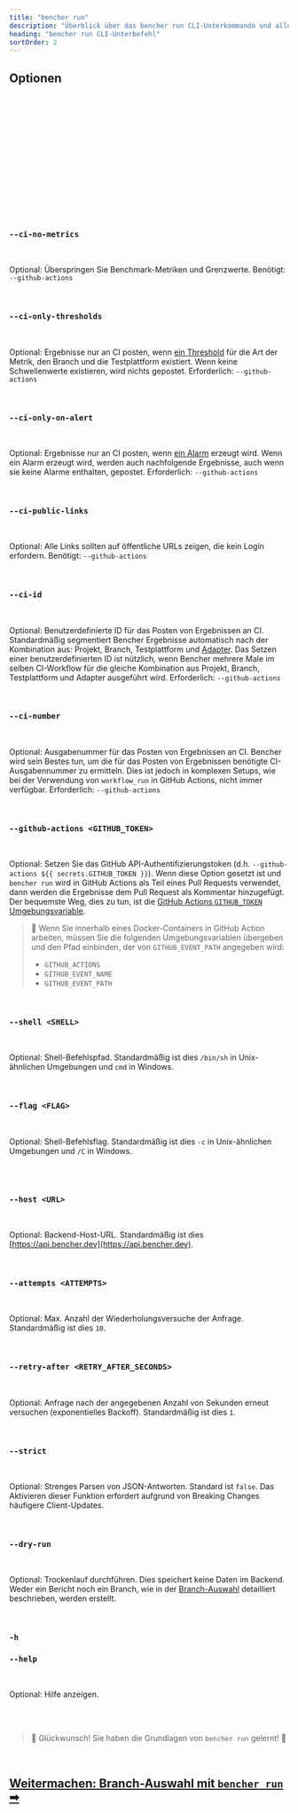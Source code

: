 ```yaml
---
title: "bencher run"
description: "Überblick über das bencher run CLI-Unterkommando und alle seine Flags, Argumente und Funktionen"
heading: "bencher run CLI-Unterbefehl"
sortOrder: 2
---
```




<BencherRunIntro />

<BencherRunCmd />

<BencherRunBenchmarkCommand />

## Optionen

<BencherRunProject />

<br />

<BencherRunToken />

<br />

<BencherRunBranchSelection />

<br />

<BencherRunHash />

<br />

<BencherRunTestbed />

<br />

<BencherRunAdapters />

<br />

<BencherRunIter />

<br />

<BencherRunFold />

<br />

<BencherRunBackdate />

<br />

<BencherRunAllowFailure />

<br />

<BencherRunErr />

<br />

<BencherRunHtml />

<br />

<BencherRunQuiet />

<br />

### `--ci-no-metrics`

<br />

Optional: Überspringen Sie Benchmark-Metriken und Grenzwerte.
Benötigt: `--github-actions`

<br />

### `--ci-only-thresholds`

<br />

Optional: Ergebnisse nur an CI posten, wenn [ein Threshold](/de/docs/explanation/thresholds/) für die Art der Metrik, den Branch und die Testplattform existiert.
Wenn keine Schwellenwerte existieren, wird nichts gepostet.
Erforderlich: `--github-actions`

<br />

### `--ci-only-on-alert`

<br />

Optional: Ergebnisse nur an CI posten, wenn [ein Alarm](/de/docs/explanation/thresholds/) erzeugt wird.
Wenn ein Alarm erzeugt wird, werden auch nachfolgende Ergebnisse, auch wenn sie keine Alarme enthalten, gepostet.
Erforderlich: `--github-actions`

<br />

### `--ci-public-links`

<br />

Optional: Alle Links sollten auf öffentliche URLs zeigen, die kein Login erfordern.
Benötigt: `--github-actions`

<br />

### `--ci-id`

<br />

Optional: Benutzerdefinierte ID für das Posten von Ergebnissen an CI.
Standardmäßig segmentiert Bencher Ergebnisse automatisch nach der Kombination aus: Projekt, Branch, Testplattform und [Adapter](/de/docs/explanation/adapters/).
Das Setzen einer benutzerdefinierten ID ist nützlich, wenn Bencher mehrere Male im selben CI-Workflow für die gleiche Kombination aus Projekt, Branch, Testplattform und Adapter ausgeführt wird.
Erforderlich: `--github-actions`

<br/>

### `--ci-number`

<br />

Optional: Ausgabenummer für das Posten von Ergebnissen an CI.
Bencher wird sein Bestes tun, um die für das Posten von Ergebnissen benötigte CI-Ausgabennummer zu ermitteln.
Dies ist jedoch in komplexen Setups, wie bei der Verwendung von `workflow_run` in GitHub Actions, nicht immer verfügbar.
Erforderlich: `--github-actions`

<br/>

### `--github-actions <GITHUB_TOKEN>`

<br />

Optional: Setzen Sie das GitHub API-Authentifizierungstoken (d.h. `--github-actions ${{ secrets.GITHUB_TOKEN }}`).
Wenn diese Option gesetzt ist und `bencher run` wird in GitHub Actions als Teil eines Pull Requests verwendet,
dann werden die Ergebnisse dem Pull Request als Kommentar hinzugefügt.
Der bequemste Weg, dies zu tun, ist die [GitHub Actions `GITHUB_TOKEN` Umgebungsvariable](https://docs.github.com/de/actions/security-guides/automatic-token-authentication).

> 🐰 Wenn Sie innerhalb eines Docker-Containers in GitHub Action arbeiten, müssen Sie die folgenden Umgebungsvariablen übergeben und den Pfad einbinden, der von `GITHUB_EVENT_PATH` angegeben wird:
> - `GITHUB_ACTIONS`
> - `GITHUB_EVENT_NAME`
> - `GITHUB_EVENT_PATH`

<br />

### `--shell <SHELL>`

<br />

Optional: Shell-Befehlspfad. Standardmäßig ist dies `/bin/sh` in Unix-ähnlichen Umgebungen und `cmd` in Windows.

<br />

### `--flag <FLAG>`

<br />

Optional: Shell-Befehlsflag. Standardmäßig ist dies `-c` in Unix-ähnlichen Umgebungen und `/C` in Windows.

<br />

<BencherRunExec />

<br />

### `--host <URL>`

<br />

Optional: Backend-Host-URL. Standardmäßig ist dies [https://api.bencher.dev](https://api.bencher.dev).

<br />

### `--attempts <ATTEMPTS>`

<br />

Optional: Max. Anzahl der Wiederholungsversuche der Anfrage. Standardmäßig ist dies `10`.

<br />


### `--retry-after <RETRY_AFTER_SECONDS>`

<br />

Optional: Anfrage nach der angegebenen Anzahl von Sekunden erneut versuchen (exponentielles Backoff). Standardmäßig ist dies `1`.

<br />

### `--strict`

<br />

Optional: Strenges Parsen von JSON-Antworten. Standard ist `false`.
Das Aktivieren dieser Funktion erfordert aufgrund von Breaking Changes häufigere Client-Updates.

<br />

### `--dry-run`

<br />

Optional: Trockenlauf durchführen. Dies speichert keine Daten im Backend.
Weder ein Bericht noch ein Branch, wie in der [Branch-Auswahl](/de/docs/explanation/branch-selection/) detailliert beschrieben, werden erstellt.

<br />

### `-h`
### `--help`

<br />

Optional: Hilfe anzeigen.

<br />
<br />

> 🐰 Glückwunsch! Sie haben die Grundlagen von <code>bencher run</code> gelernt! 🎉

<br/>

<h2><a href="/de/docs/explanation/branch-selection/">Weitermachen: Branch-Auswahl mit <code>bencher run</code> ➡</a></h2>